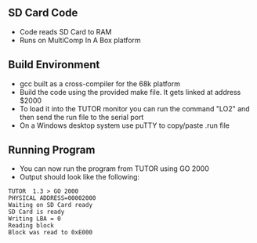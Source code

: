 == SD Card Code ==

* Code reads SD Card to RAM
* Runs on MultiComp In A Box platform

== Build Environment ==

* gcc built as a cross-compiler for the 68k platform
* Build the code using the provided make file. It gets linked at address $2000
* To load it into the TUTOR monitor you can run the command "LO2" and then send the run file to the serial port
* On a Windows desktop system use puTTY to copy/paste .run file

== Running Program ==

* You can now run the program from TUTOR using GO 2000
* Output should look like the following:

<pre>
TUTOR  1.3 > GO 2000
PHYSICAL ADDRESS=00002000
Waiting on SD Card ready
SD Card is ready
Writing LBA = 0
Reading block
Block was read to 0xE000
</pre>
